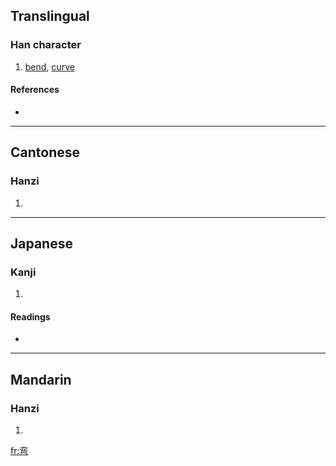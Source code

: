 {{see|彎}}
==Translingual==

===Han character===
{{Han char|rn=57|rad=弓|as=06|sn=9|four=|canj=卜金弓 (YCN)}}

# [[bend]], [[curve]]

====References====
* {{Han ref|kx=0358.191|hdz=20995.130|uh=5F2F|ud=24367}}

----

==Cantonese==

===Hanzi===
{{yue-hanzi|jyut=|y=waan1}}

# {{defn|Cantonese}}

----

==Japanese==

===Kanji===
{{ja-kanji|grade=|rs=弓06}}

# {{defn|Japanese}}

====Readings====
* {{ja-readings|on=[[わん]] (wan)|kun=[[ひく]] (hiku)}}

----

==Mandarin==

===Hanzi===
{{cmn-hanzi|tra=彎|pin=[[wān]] ([[wan1]])|wg=wan<sup>1</sup>}}

# {{defn|Mandarin}}

[[fr:弯]]